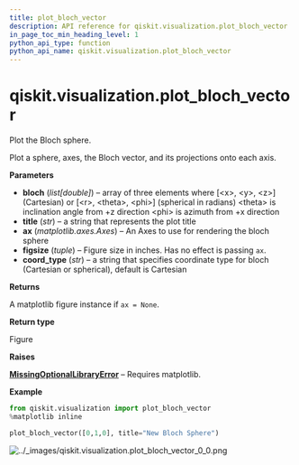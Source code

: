 ```yaml
---
title: plot_bloch_vector
description: API reference for qiskit.visualization.plot_bloch_vector
in_page_toc_min_heading_level: 1
python_api_type: function
python_api_name: qiskit.visualization.plot_bloch_vector
---
```


# qiskit.visualization.plot\_bloch\_vector

<Function id="qiskit.visualization.plot_bloch_vector" isDedicatedPage={true} github="https://github.com/qiskit/qiskit/tree/stable/0.18/qiskit/visualization/state_visualization.py" signature="plot_bloch_vector(bloch, title='', ax=None, figsize=None, coord_type='cartesian')">
  Plot the Bloch sphere.

  Plot a sphere, axes, the Bloch vector, and its projections onto each axis.

  **Parameters**

  *   **bloch** (*list\[double]*) – array of three elements where \[\<x>, \<y>, \<z>] (Cartesian) or \[\<r>, \<theta>, \<phi>] (spherical in radians) \<theta> is inclination angle from +z direction \<phi> is azimuth from +x direction
  *   **title** (*str*) – a string that represents the plot title
  *   **ax** (*matplotlib.axes.Axes*) – An Axes to use for rendering the bloch sphere
  *   **figsize** (*tuple*) – Figure size in inches. Has no effect is passing `ax`.
  *   **coord\_type** (*str*) – a string that specifies coordinate type for bloch (Cartesian or spherical), default is Cartesian

  **Returns**

  A matplotlib figure instance if `ax = None`.

  **Return type**

  Figure

  **Raises**

  [**MissingOptionalLibraryError**](qiskit.aqua.MissingOptionalLibraryError "qiskit.aqua.MissingOptionalLibraryError") – Requires matplotlib.

  **Example**

  ```python
  from qiskit.visualization import plot_bloch_vector
  %matplotlib inline

  plot_bloch_vector([0,1,0], title="New Bloch Sphere")
  ```

  ![../\_images/qiskit.visualization.plot\_bloch\_vector\_0\_0.png](/images/api/qiskit/0.29/qiskit.visualization.plot_bloch_vector_0_0.png)
</Function>

